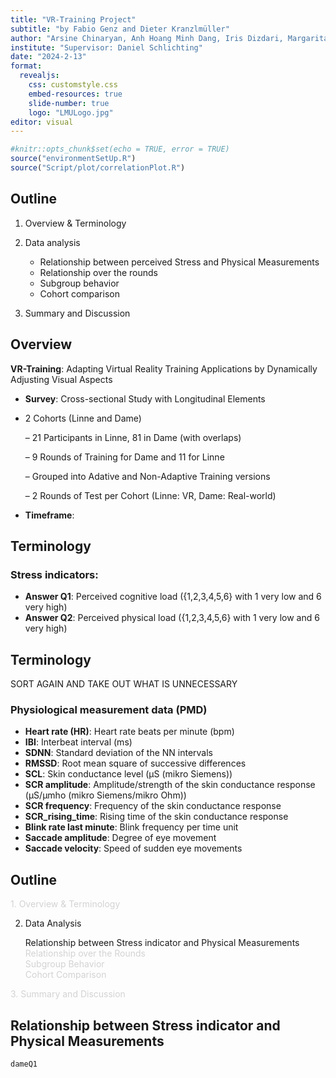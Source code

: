 ```yaml
---
title: "VR-Training Project"
subtitle: "by Fabio Genz and Dieter Kranzlmüller"
author: "Arsine Chinaryan, Anh Hoang Minh Dang, Iris Dizdari, Margarita Khachatryan"
institute: "Supervisor: Daniel Schlichting"
date: "2024-2-13"
format: 
  revealjs:
    css: customstyle.css
    embed-resources: true
    slide-number: true
    logo: "LMULogo.jpg"
editor: visual
---
```


```r
#knitr::opts_chunk$set(echo = TRUE, error = TRUE)
source("environmentSetUp.R")
source("Script/plot/correlationPlot.R")
```

## Outline

::: incremental
1.  Overview & Terminology

2.  Data analysis

    -   Relationship between perceived Stress and Physical Measurements\
    -   Relationship over the rounds\
    -   Subgroup behavior\
    -   Cohort comparison

3.  Summary and Discussion
:::

## Overview

**VR-Training**: Adapting Virtual Reality Training Applications by Dynamically Adjusting Visual Aspects\

::: incremental
-   **Survey**: Cross-sectional Study with Longitudinal Elements

-   2 Cohorts (Linne and Dame)

    -- 21 Participants in Linne, 81 in Dame (with overlaps)

    -- 9 Rounds of Training for Dame and 11 for Linne

    -- Grouped into Adative and Non-Adaptive Training versions

    -- 2 Rounds of Test per Cohort (Linne: VR, Dame: Real-world)

-   **Timeframe**:
:::

## Terminology

### Stress indicators:

-   **Answer Q1**: Perceived cognitive load ({1,2,3,4,5,6} with 1 very low and 6 very high)
-   **Answer Q2**: Perceived physical load ({1,2,3,4,5,6} with 1 very low and 6 very high)

## Terminology

SORT AGAIN AND TAKE OUT WHAT IS UNNECESSARY

### Physiological measurement data (PMD)

-   **Heart rate (HR)**: Heart rate beats per minute (bpm)
-   **IBI**: Interbeat interval (ms)
-   **SDNN**: Standard deviation of the NN intervals
-   **RMSSD**: Root mean square of successive differences
-   **SCL**: Skin conductance level (µS (mikro Siemens))
-   **SCR amplitude**: Amplitude/strength of the skin conductance response (µS/µmho (mikro Siemens/mikro Ohm))
-   **SCR frequency**: Frequency of the skin conductance response
-   **SCR_rising_time**: Rising time of the skin conductance response
-   **Blink rate last minute**: Blink frequency per time unit
-   **Saccade amplitude**: Degree of eye movement
-   **Saccade velocity**: Speed of sudden eye movements

## Outline

[1. Overview & Terminology]{style="color:lightgray;"}

2.  Data Analysis

    Relationship between Stress indicator and Physical Measurements\
    [Relationship over the Rounds]{style="color:lightgray;"}\
    [Subgroup Behavior]{style="color:lightgray;"}\
    [Cohort Comparison]{style="color:lightgray;"}

[3. Summary and Discussion]{style="color:lightgray;"}

## Relationship between Stress indicator and Physical Measurements

```r
dameQ1
```
